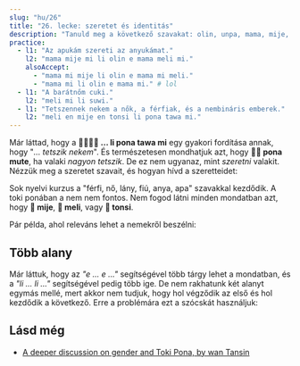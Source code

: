 ```yaml
---
slug: "hu/26"
title: "26. lecke: szeretet és identitás"
description: "Tanuld meg a következő szavakat: olin, unpa, mama, mije, meli, tonsi, en!"
practice:
  - l1: "Az apukám szereti az anyukámat."
    l2: "mama mije mi li olin e mama meli mi."
    alsoAccept:
      - "mama mi mije li olin e mama mi meli."
      - "mama mi li olin e mama mi." # lol
  - l1: "A barátnőm cuki."
    l2: "meli mi li suwi."
  - l1: "Tetszennek nekem a nők, a férfiak, és a nembináris emberek."
    l2: "meli en mije en tonsi li pona tawa mi."
---
```



Már láttad, hogy a **󱤧󱥔󱥩󱤴 ... li pona tawa mi** egy gyakori fordítása annak, hogy "*... tetszik nekem*". És természetesen mondhatjuk azt, hogy **󱥔󱤼 pona mute**, ha valaki *nagyon tetszik*. De ez nem ugyanaz, mint *szeretni* valakit. Nézzük meg a szeretet szavait, és hogyan hívd a szeretteidet:

<List>
  <Word sl="olin" m="szeretni" />
  <Word sl="unpa" m="szexelni" />
  <Word sl="mama" m="szülő" />
  <Word sl="mije" m="férfi, "férfias"/maszkulin ember, férj; hím" />
  <Word sl="meli" m="nő, "nőies"/feminin ember, feleség; nőstény" />
  <Word sl="tonsi" m="nembináris; transz" />
</List>

Sok nyelvi kurzus a "férfi, nő, lány, fiú, anya, apa" szavakkal kezdődik. A toki ponában a nem nem fontos. Nem fogod látni minden mondatban azt, hogy **󱤵 mije**, **󱤳 meli**, vagy **󱥾 tonsi**.

<List>
    <Sentence sl="mi olin e mije mi." m="Szeretem a férjemet."/>
    <Sentence sl="mama o!" m="Anya! (vagy) Apa!"/>
    <Sentence sl="mi olin e meli." m="Szeretem a lányokat."/>
</List>

Pár példa, ahol releváns lehet a nemekről beszélni:

<List>
  <Sentence sl="len mi li mije." m="Az öltözködésem maszkulin." />
  <Sentence sl="jan olin mi li tonsi." m="A párom nembináris." />
  <Sentence sl="mi meli e sijelo mi kepeken misikeke." m="Nőiesebbé teszem a testemet gyógyszerrel." />
</List>

## Több alany

Már láttuk, hogy az *"e ... e ..."* segítségével több tárgy lehet a mondatban, és a *"li ... li ..."* segítségével pedig több ige. De nem rakhatunk két alanyt egymás mellé, mert akkor nem tudjuk, hogy hol végződik az első és hol kezdődik a következő. Erre a problémára ezt a szócskát használjuk:

<List>
  <Word sl="en" m="összecsatolja az alanyokat" />
  <Sentence sl="mi en ona li toki." m="Én és ő beszélgetünk." />
  <Sentence sl="soweli en waso li utala." m="Az állat és a madár harcol." />
  <Sentence sl="meli en mije li unpa." m="A nő és a férfi szexelnek." />
</List>

<Practice exercises={frontmatter.practice} client:load />

## Lásd még
* [A deeper discussion on gender and Toki Pona, by wan Tansin](https://www.tamz.in/toki_mi/there-is-no-gender-in-toki-pona/)
